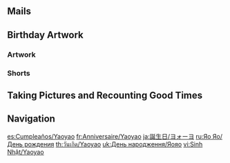 {{Birthday Intro}}

==Mails==
{{Mails by Category Table|Yaoyao Birthday Mails|noheader=1}}

==Birthday Artwork==
===Artwork===
{{Artwork by Category Table
|Character Birthday Artwork
|category = Yaoyao Birthday Artwork
|header = Yaoyao's Birthday Artwork
}}

===Shorts===
{{Artwork by Category Table
|Character Shorts
|category = Yaoyao Birthday Artwork
|header = Yaoyao's Birthday Shorts
}}

==Taking Pictures and Recounting Good Times==
{{Transclude|Taking Pictures and Recounting Good Times/Yaoyao|Stories|main=1|top=1}}

==Navigation==
{{Character Navbox|Birthday}}

[[es:Cumpleaños/Yaoyao]]
[[fr:Anniversaire/Yaoyao]]
[[ja:誕生日/ヨォーヨ]]
[[ru:Яо Яо/День рождения]]
[[th:วันเกิด/Yaoyao]]
[[uk:День народження/Яояо]]
[[vi:Sinh Nhật/Yaoyao]]